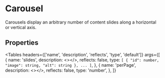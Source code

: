 # Carousel

<HeaderComponent
  htmlTag="studs-carousel"
  jsxTag="StudsCarousel"
  version="Since 2.0"
  status="Unstable"
  urlGithub="display/carousel.ts"
  urlStrbook="studs-display-carousel--docs"
/>

Carousels display an arbitrary number of content slides along a horizontal or vertical axis.

## Properties

<Tables
  headers={['name', 'description', 'reflects', 'type', 'default']}
  args={[
    {
      name: 'slides',
      description: <></>,
      reflects: false,
      type: `[
        {
          "id": number,
          "image": string,
          "alt": string
        },
        ...
      ]`,
    },
    {
      name: 'perPage',
      description: <></>,
      reflects: false,
      type: 'number',
    },
  ]}
></Tables>
